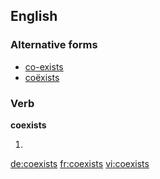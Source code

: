 ==English==

===Alternative forms===
* [[co-exists]] {{qualifier|UK}}
* [[coëxists]]

===Verb===
'''coexists'''

# {{third-person singular of|[[coexist]]}}

[[de:coexists]]
[[fr:coexists]]
[[vi:coexists]]